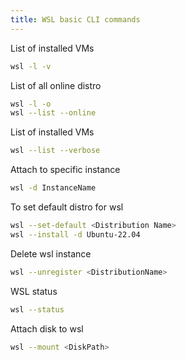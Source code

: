 ```yaml
---
title: WSL basic CLI commands
---
```


List of installed VMs

```bash copy
wsl -l -v
```

List of all online distro

```bash copy
wsl -l -o
wsl --list --online
```

List of installed VMs

```bash copy
wsl --list --verbose
```

Attach to specific instance

```bash copy
wsl -d InstanceName
```

To set default distro for wsl

```bash copy
wsl --set-default <Distribution Name>
wsl --install -d Ubuntu-22.04
```

Delete wsl instance

```bash copy
wsl --unregister <DistributionName>
```

WSL status

```bash copy
wsl --status
```

Attach disk to wsl

```bash copy
wsl --mount <DiskPath>
```
